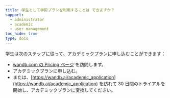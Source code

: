 ```yaml
---
title: 学生として学術プランを利用することは できますか？
support:
  - administrator
  - academic
  - user management
toc_hide: true
type: docs
---
```

学生は次のステップに従って、アカデミックプランに申し込むことができます：

- [wandb.com の Pricing ページ](https://wandb.ai/site/pricing) を訪問します。
- アカデミックプランに申し込む。
- または、[https://wandb.ai/academic_application](https://wandb.ai/academic_application) を訪れて 30 日間のトライアルを開始し、アカデミックプランに変換してください。